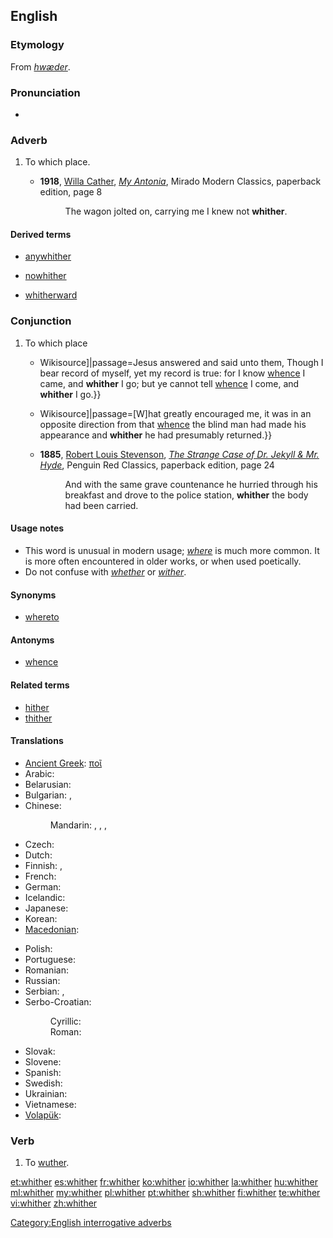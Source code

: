 ==English==

===Etymology===
From {{etyl|ang}} ''[[hwæder]]''.

===Pronunciation===
* {{audio|en-us-whither.ogg|Audio (US)}}
*: {{rhymes|ɪðə(r)}}

===Adverb===
{{en-adv|-}}

# {{context|literary|or|archaic}} To which place.
#* '''1918''', [[w:Willa Cather|Willa Cather]], ''[[w:My Antonia|My Antonia]]'', Mirado Modern Classics, paperback edition, page 8
#*: The wagon jolted on, carrying me I knew not '''whither'''.

====Derived terms====
{{rel-top3|Terms derived from whither}}
* [[anywhither]]
{{rel-mid3}}
* [[nowhither]]
{{rel-mid3}}
* [[whitherward]]
{{rel-bottom}}

===Conjunction===
{{en-con}}

# {{context|literary|or|archaic}} To which place
#* {{quote-book|year=1611|title=King James Bible|section=John 8:14|url=[s:Bible (King James)/John{{!}}Wikisource]|passage=Jesus answered and said unto them, Though I bear record of myself, yet my record is true: for I know [[whence]] I came, and '''whither''' I go; but ye cannot tell [[whence]] I come, and '''whither''' I go.}}
#* {{quote-book|year=1883|author=Robert Louis Stevenson|title=Treasure Island|chapter=The Sea-chest|url=[s:Treasure Island/Chapter 4{{!}}Wikisource]|passage=[W]hat greatly encouraged me, it was in an opposite direction from that [[whence]] the blind man had made his appearance and '''whither''' he had presumably returned.}}
#* '''1885''', [[w:Robert Louis Stevenson|Robert Louis Stevenson]], ''[[w:The Strange Case of Dr. Jekyll & Mr. Hyde|The Strange Case of Dr. Jekyll & Mr. Hyde]]'', Penguin Red Classics, paperback edition, page 24
#*: And with the same grave countenance he hurried through his breakfast and drove to the police station, '''whither''' the body had been carried.

====Usage notes====
* This word is unusual in modern usage; ''[[where]]'' is much more common. It is more often encountered in older works, or when used poetically.
* Do not confuse with ''[[whether]]'' or ''[[wither]]''.

====Synonyms====
* [[whereto]]

====Antonyms====
* [[whence]]

====Related terms====
* [[hither]]
* [[thither]]

====Translations====
{{trans-top|to which place}}
* [[Ancient Greek]]: [[ποῖ]]
* Arabic: {{t|ar|إلى أين|tr=ʾílā ʾáyn(a)|sc=Arab}}
* Belarusian: {{t|be|куды|tr=kudý|sc=Cyrl}}
* Bulgarian: {{t|bg|накъде|tr=nakǎdé}},  {{t|bg|накъдето|tr=nakǎdéto}}
* Chinese:
*: Mandarin: {{t|zh|哪兒|sc=Hani}}, {{t|zh|哪儿|tr=nǎr|sc=Hani}}, {{t|zh|哪裡|sc=Hani}}, {{t|zh|哪里|tr=nǎlǐ|sc=Hani}}
* Czech: {{t|cs|kam}}
* Dutch: {{t+|nl|waarheen}}
* Finnish: {{t+|fi|minne}}, {{t-|fi|jonne}}
* French: {{t+|fr|où}}
* German: {{t-|de|wohin}}
* Icelandic: {{t|is|hvert}}
* Japanese: {{t|ja|どこ|tr=doko-e|alt=どこへ|sc=Jpan}}
* Korean: {{t|ko|어디|tr=eodi|sc=Kore}}
* [[Macedonian]]: {{t-|mk|каде|tr=káde}}
{{trans-mid}}
* Polish: {{t|pl|dokąd}}
* Portuguese: {{t+|pt|aonde}}
* Romanian: {{t-|ro|încotro}}
* Russian: {{t+|ru|куда|tr=kudá}}
* Serbian: {{t-|sr|kuda}}, {{t-|sr|kamo}}
* Serbo-Croatian:
*: Cyrillic: {{t|sh|куда}}
*: Roman: {{t|sh|kuda}}
* Slovak: {{t|sk|kam}}
* Slovene: {{t|sl|kam}}
* Spanish: {{t-|es|adónde}}
* Swedish: {{t+|sv|vart}}
* Ukrainian: {{t|uk|куди|tr=kudý|sc=Cyrl}}
* Vietnamese: {{t|vi|đâu}}
* [[Volapük]]: {{t|vo|kipladio}}
{{trans-bottom}}

===Verb===
{{en-verb}}

# {{intransitive|obsolete|dialectal}} To [[wuther]].

[[Category:English interrogative adverbs]]

[[et:whither]]
[[es:whither]]
[[fr:whither]]
[[ko:whither]]
[[io:whither]]
[[la:whither]]
[[hu:whither]]
[[ml:whither]]
[[my:whither]]
[[pl:whither]]
[[pt:whither]]
[[sh:whither]]
[[fi:whither]]
[[te:whither]]
[[vi:whither]]
[[zh:whither]]